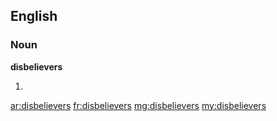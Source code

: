==English==

===Noun===
'''disbelievers'''

# {{plural of|disbeliever}}

[[ar:disbelievers]]
[[fr:disbelievers]]
[[mg:disbelievers]]
[[my:disbelievers]]